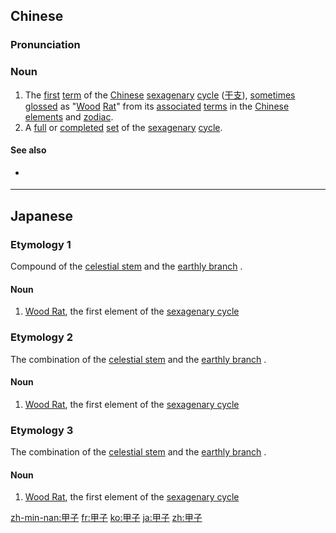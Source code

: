 ==Chinese==
{{zh-forms|{{nowrap|1st [[heavenly stem]]<br>([[turtle]] [[shell]])}}|{{nowrap|1st [[earthly branch]]}}<br>([[child]])}}
{{wikipedia|Chinese sexagenary cycle}}
{{wikipedia|Rat (zodiac)|Rat in Chinese astrology}}
===Pronunciation===
{{zh-pron
|m=jiǎzǐ
|c=gaap3 zi2
|h=pfs=kap-chṳ́
|mn=qz,tw,xm,zz:kah-chí/qz:kah-chír/xm,zz:kah-chú
|cat=n
}}

===Noun===
{{zh-noun}}

# The [[first]] [[term]] of the [[Chinese]] [[sexagenary]] [[cycle]] ([[干支]]), [[sometimes]] [[gloss]]ed as "[[wood|Wood]] [[rat|Rat]]" from its [[associate]]d [[term]]s in the [[Chinese]] [[element]]s and [[zodiac]].
# A [[full]] or [[complete]]d [[set]] of the [[sexagenary]] [[cycle]].

====See also====
* {{sense|next term}} {{zh-l|乙丑}}

----

==Japanese==
{{ja-kanjitab|甲|子}}

===Etymology 1===
Compound of the [[w:Celestial stem|celestial stem]] {{m|ja|甲|tr=kinoe}} and the [[w:Earthly Branches|earthly branch]] {{m|ja|子|tr=ne||rat}}.

====Noun====
{{ja-noun|きのえね}}

# [[w:Rat (zodiac)|Wood Rat]], the first element of the [[w:sexagenary cycle|sexagenary cycle]]

===Etymology 2===
The combination of the [[w:Celestial stem|celestial stem]] {{m|ja|甲|tr=kinoe}} and the [[w:Earthly Branches|earthly branch]] {{m|ja|子|tr=ne||rat}}.

====Noun====
{{ja-noun|こうし}}

# [[w:Rat (zodiac)|Wood Rat]], the first element of the [[w:sexagenary cycle|sexagenary cycle]]

===Etymology 3===
The combination of the [[w:Celestial stem|celestial stem]] {{m|ja|甲|tr=kinoe}} and the [[w:Earthly Branches|earthly branch]] {{m|ja|子|tr=ne||rat}}.

====Noun====
{{ja-noun|かっし}}

# [[w:Rat (zodiac)|Wood Rat]], the first element of the [[w:sexagenary cycle|sexagenary cycle]]

[[zh-min-nan:甲子]]
[[fr:甲子]]
[[ko:甲子]]
[[ja:甲子]]
[[zh:甲子]]